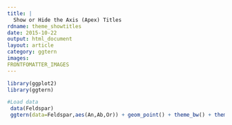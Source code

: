 ```yaml
---
title: |
  Show or Hide the Axis (Apex) Titles
rdname: theme_showtitles
date: 2015-10-22
output: html_document
layout: article
category: ggtern
images:
FRONTFOMATTER_IMAGES
---
```


```r
library(ggplot2)
library(ggtern)
```

```r
#Load data
 data(Feldspar)
 ggtern(data=Feldspar,aes(An,Ab,Or)) + geom_point() + theme_bw() + theme_hidetitles()



```